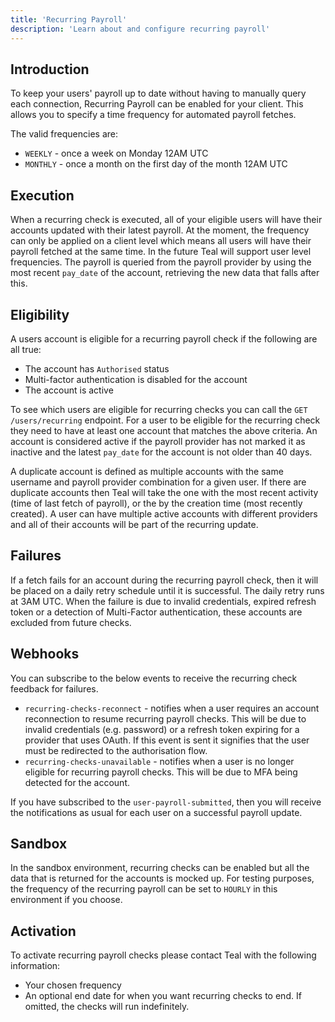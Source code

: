 ```yaml
---
title: 'Recurring Payroll'
description: 'Learn about and configure recurring payroll'
---
```


## Introduction

To keep your users' payroll up to date without having to manually query each connection, Recurring Payroll can be enabled for your client. This allows you to specify a time frequency for automated payroll fetches. 

The valid frequencies are:
- `WEEKLY` - once a week on Monday 12AM UTC
- `MONTHLY` - once a month on the first day of the month 12AM UTC

## Execution

When a recurring check is executed, all of your eligible users will have their accounts updated with their latest payroll. At the moment, the frequency can only be applied on a client level
which means all users will have their payroll fetched at the same time. In the future Teal will support user level frequencies. The payroll is queried from the payroll provider by using the most recent `pay_date` of the account, 
retrieving the new data that falls after this.

## Eligibility

A users account is eligible for a recurring payroll check if the following are all true:
- The account has `Authorised` status
- Multi-factor authentication is disabled for the account
- The account is active

To see which users are eligible for recurring checks you can call the `GET /users/recurring` endpoint. For a user to be eligible for the recurring check they need to have at least one account that matches 
the above criteria. An account is considered active if the payroll provider has not marked it as inactive and the latest `pay_date` for the account is not older than 40 days.

A duplicate account is defined as multiple accounts with the same username and payroll provider combination for a given user. If there are duplicate accounts then Teal will take the one with the most recent activity (time of last fetch of payroll), or the
by the creation time (most recently created). A user can have multiple active accounts with different providers and all of their accounts will be part of the recurring update.

## Failures

If a fetch fails for an account during the recurring payroll check, then it will be placed on a daily retry schedule until it is successful. The daily retry runs at 3AM UTC. When the failure is due to invalid credentials, expired refresh token or a detection of Multi-Factor authentication, these accounts
are excluded from future checks.

## Webhooks

You can subscribe to the below events to receive the recurring check feedback for failures.

- `recurring-checks-reconnect` - notifies when a user requires an account reconnection to resume recurring payroll checks. This will be due to invalid credentials (e.g. password) or a refresh token expiring for a provider that uses OAuth. 
If this event is sent it signifies that the user must be redirected to the authorisation flow.
- `recurring-checks-unavailable` - notifies when a user is no longer eligible for recurring payroll checks. This will be due to MFA being detected for the account.

If you have subscribed to the `user-payroll-submitted`, then you will receive the notifications as usual for each user on a successful payroll update.

## Sandbox

In the sandbox environment, recurring checks can be enabled but all the data that is returned for the accounts is mocked up. For testing purposes, the frequency of the recurring payroll can be set to `HOURLY` in this environment if you choose.

## Activation

To activate recurring payroll checks please contact Teal with the following information:
- Your chosen frequency
- An optional end date for when you want recurring checks to end. If omitted, the checks will run indefinitely.